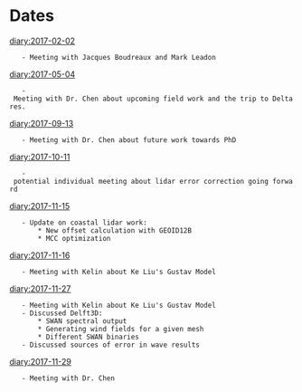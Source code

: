 = Dates =
[[diary:2017-02-02]]
	- Meeting with Jacques Boudreaux and Mark Leadon
[[diary:2017-05-04]]
	- Meeting with Dr. Chen about upcoming field work and the trip to Deltares.
[[diary:2017-09-13]]
	- Meeting with Dr. Chen about future work towards PhD
[[diary:2017-10-11]]
	- potential individual meeting about lidar error correction going forward
[[diary:2017-11-15]]
	- Update on coastal lidar work:
		* New offset calculation with GEOID12B
		* MCC optimization
[[diary:2017-11-16]]
	- Meeting with Kelin about Ke Liu's Gustav Model
[[diary:2017-11-27]]
	- Meeting with Kelin about Ke Liu's Gustav Model
	- Discussed Delft3D:
		* SWAN spectral output
		* Generating wind fields for a given mesh
		* Different SWAN binaries
	- Discussed sources of error in wave results
[[diary:2017-11-29]]
	- Meeting with Dr. Chen
